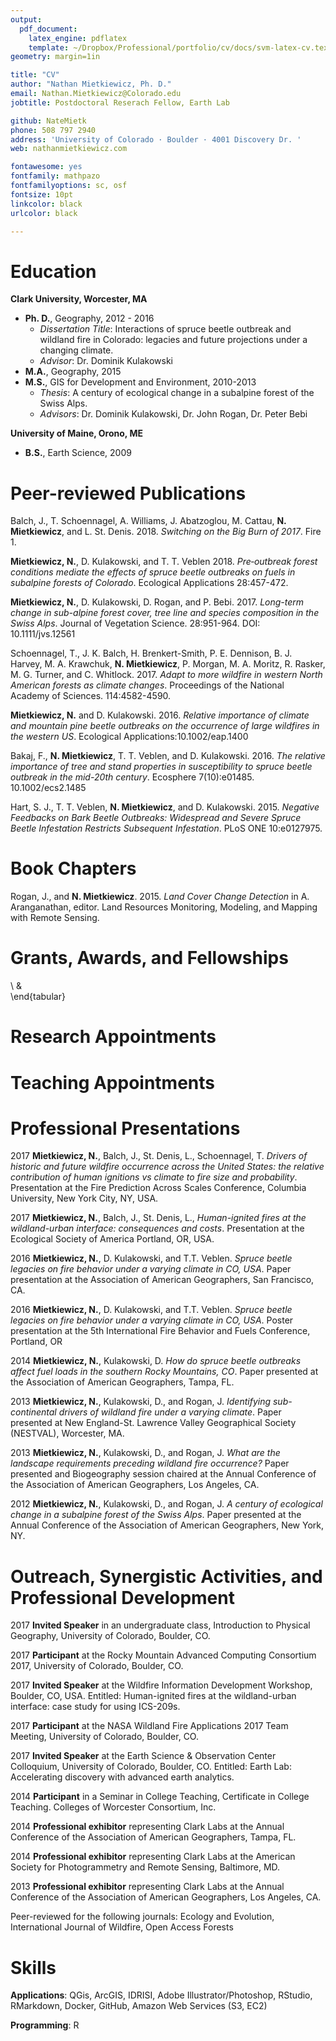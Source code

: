 ```yaml
---
output:
  pdf_document:
    latex_engine: pdflatex
    template: ~/Dropbox/Professional/portfolio/cv/docs/svm-latex-cv.tex
geometry: margin=1in

title: "CV"
author: "Nathan Mietkiewicz, Ph. D."
email: Nathan.Mietkiewicz@Colorado.edu
jobtitle: Postdoctoral Reserach Fellow, Earth Lab

github: NateMietk
phone: 508 797 2940
address: 'University of Colorado · Boulder · 4001 Discovery Dr. '
web: nathanmietkiewicz.com

fontawesome: yes
fontfamily: mathpazo
fontfamilyoptions: sc, osf
fontsize: 10pt
linkcolor: black
urlcolor: black

---
```

# Education

**Clark University, Worcester, MA**

- **Ph. D.**, Geography, 2012 - 2016
    - *Dissertation Title*: Interactions of spruce beetle outbreak and wildland fire in Colorado: legacies and future projections under a changing climate.
    - *Advisor*: Dr. Dominik Kulakowski
- **M.A.**, Geography, 2015
- **M.S.**, GIS for Development and Environment, 2010-2013
    - *Thesis*: A century of ecological change in a subalpine forest of the Swiss Alps.
    - *Advisors*: Dr. Dominik Kulakowski, Dr. John Rogan, Dr. Peter Bebi

**University of Maine, Orono, ME**

- **B.S.**, Earth Science, 2009

# Peer-reviewed Publications 

Balch, J., T. Schoennagel, A. Williams, J. Abatzoglou, M. Cattau, **N. Mietkiewicz**, and L. St. Denis. 2018. *Switching on the Big Burn of 2017*. Fire 1.

**Mietkiewicz, N.**, D. Kulakowski, and T. T. Veblen 2018. *Pre‐outbreak forest conditions mediate the effects of spruce beetle outbreaks on fuels in subalpine forests of Colorado*. Ecological Applications 28:457-472.

**Mietkiewicz, N.**, D. Kulakowski, D. Rogan, and P. Bebi. 2017. *Long-term change in sub-alpine forest cover, tree line and species composition in the Swiss Alps*. Journal of Vegetation Science. 28:951-964. DOI: 10.1111/jvs.12561

Schoennagel, T., J. K. Balch, H. Brenkert-Smith, P. E. Dennison, B. J. Harvey, M. A. Krawchuk, **N. Mietkiewicz**, P. Morgan, M. A. Moritz, R. Rasker, M. G. Turner, and C. Whitlock. 2017. *Adapt to more wildfire in western North American forests as climate changes*. Proceedings of the National Academy of Sciences. 114:4582-4590.

**Mietkiewicz, N.** and D. Kulakowski. 2016. *Relative importance of climate and mountain pine beetle outbreaks on the occurrence of large wildfires in the western US*. Ecological Applications:10.1002/eap.1400

Bakaj, F., **N. Mietkiewicz**, T. T. Veblen, and D. Kulakowski. 2016. *The relative importance of tree and stand properties in susceptibility to spruce beetle outbreak in the mid-20th century*. Ecosphere 7(10):e01485. 10.1002/ecs2.1485 

Hart, S. J., T. T. Veblen, **N. Mietkiewicz**, and D. Kulakowski. 2015. *Negative Feedbacks on Bark Beetle Outbreaks: Widespread and Severe Spruce Beetle Infestation Restricts Subsequent Infestation*. PLoS ONE 10:e0127975.

# Book Chapters

Rogan, J., and **N. Mietkiewicz**. 2015. *Land Cover Change Detection* in A. Aranganathan, editor. Land Resources Monitoring, Modeling, and Mapping with Remote Sensing.

# Grants, Awards, and Fellowships
\begin{tabular}{@{}ll@{}}
2017 & \$1200 - Fire Predicition Across Scales conference travel award - Columbia University
                            \\
     &                                                                                                                              \\
2015 & \$700 - Clark University’s Outstanding Teaching Assistant Award                                                              \\
     & \$300 - Marion I. Wright ’46 Travel Award, Fall 2015                                                                         \\
     & \$250 - Pruser Dissertation Enhancement Award                                                                                \\
     & \$300 - Graduate Student Council Travel Award, Spring 2016                                                                   \\
     &                                                                                                                              \\
2013 & \$600 - Marion I. Wright ’46 Travel Award, Spring/Fall 2013                                                                         \\
     & \$750 - Pruser Dissertation Enhancement Award                                                                                \\
     &                                                                                                                              \\
2012 & \$4,000 - Libbey Enhancement Award                                                                                           \\
     & \$55,000 - Full tuition remission and stipend (5 years, approx. per year)                                                    \\
     &                                                                                                                              \\
2010 & \begin{tabular}[c]{@{}l@{}}\$15,980 - Awarded scholarship towards Master’s degree (2 years, approx. per\\ year)\end{tabular} \\
     &                                                                                                                            
\end{tabular}


# Research Appointments
\begin{tabular}{@{}cl@{}}
2016 -               & Postdoctoral Research Fellow, Earth Lab, University of Colorado, Boulder                     \\ 
\multicolumn{1}{l}{} &                                                                                              \\
2013 - 2016          & Research Assistant, Forest Ecology Research Laboratory, Clark University                     \\
                     & Forest Ecology Research Laboratory Manager, Clark University                                 \\
\multicolumn{1}{l}{} &                                                                                              \\
2012                 & Research and Development, Clark Labs, Worcester, MA                                          \\
\multicolumn{1}{l}{} &                                                                                              \\
2011                 & GIS Consultant, Department of Public Works, Ashland, MA                                      \\
                     & GIS Analyst, United States Department of Agriculture: National Resource Conservation Service \\
\multicolumn{1}{l}{} &                                                                                              \\
2008                 & Field Researcher, Scott Glacier, Antarctica via University of Maine, Orono                   \\
\multicolumn{1}{l}{} &                                                                                              \\
2007                 & Field Researcher, Marine Sediments Laboratory, University of Maine, Orono                    \\
\multicolumn{1}{l}{} &                                                                                              \\
2006                 & Laboratory Technician, Climate Change Institute, University of Maine, Orono                  \\
\multicolumn{1}{l}{} & Numerical Modeling Technician, Numerical Modeling Laboratory, University of Maine, Orono     \\
\multicolumn{1}{l}{} &                                                                                              \\ 
\end{tabular}

# Teaching Appointments

\begin{tabular}{@{}llll@{}}
\multicolumn{4}{l}{\textbf{Faculty Positions}}                                             \\
 & \multicolumn{3}{l}{\textit{Clark University}}                                           \\
 &  & 2015 & Forest Ecology (GEOG 116); Overall Effectiveness = 4.6/5                      \\
 &  &      & \multicolumn{1}{c}{}                                                          \\
\multicolumn{4}{l}{\textbf{Teaching Assistant Positions}}                                  \\
 & \multicolumn{3}{l}{\textit{Clark University}}                                           \\
 &  & 2015 & Advanced Topics in GIS: Raster GIS (GEOG 397); Overall Effectiveness = 4.94/5 \\
 &  &      & \multicolumn{1}{c}{}                                                          \\
 &  & 2014 & Introduction to Remote Sensing (GEOG 383); Overall Effectiveness = 4.89/5     \\
 &  &      & Advanced Topics in GIS: Raster GIS (GEOG 397); Overall Effectiveness = 4.74/5 \\
 &  &      & \multicolumn{1}{c}{}                                                          \\
 &  & 2013 & Forest Ecology (GEOG 116); Overall Effectiveness = 4.62/5                     \\
 &  &      & Advanced Topics in GIS: Raster GIS (GEOG 397); Overall Effectiveness = 4.74/5 \\
 &  &      &                                                                               \\
 &  & 2012 & Earth System Science (GEOG 104); Overall Effectiveness = 4.97/5              
\end{tabular}

# Professional Presentations

2017 **Mietkiewicz, N.**, Balch, J., St. Denis, L., Schoennagel, T. *Drivers of historic and future wildfire occurrence across the United States: the relative contribution of human ignitions vs climate to fire size and probability*.  Presentation at the Fire Prediction Across Scales Conference, Columbia University, New York City, NY, USA.

2017 **Mietkiewicz, N.**, Balch, J., St. Denis, L., *Human-ignited fires at the wildland-urban interface: consequences and costs*.  Presentation at the Ecological Society of America Portland, OR, USA.

2016 **Mietkiewicz, N.**, D. Kulakowski, and T.T. Veblen. *Spruce beetle legacies on fire behavior under a varying climate in CO, USA*. Paper presentation at the Association of American Geographers, San Francisco, CA.

2016 **Mietkiewicz, N.**, D. Kulakowski, and T.T. Veblen. *Spruce beetle legacies on fire behavior under a varying climate in CO, USA*. Poster presentation at the 5th International Fire Behavior and Fuels Conference, Portland, OR

2014 **Mietkiewicz, N.**, Kulakowski, D. *How do spruce beetle outbreaks affect fuel loads in the southern Rocky Mountains, CO*. Paper presented at the Association of American Geographers, Tampa, FL.

2013 **Mietkiewicz, N.**, Kulakowski, D., and Rogan, J. *Identifying sub-continental drivers of wildland fire under a varying climate*. Paper presented at New England-St. Lawrence Valley Geographical Society (NESTVAL), Worcester, MA.

2013 **Mietkiewicz, N.**, Kulakowski, D., and Rogan, J. *What are the landscape requirements preceding wildland fire occurrence?* Paper presented and Biogeography session chaired at the Annual Conference of the Association of American Geographers, Los Angeles, CA.

2012 **Mietkiewicz, N.**, Kulakowski, D., and Rogan, J. *A century of ecological change in a subalpine forest of the Swiss Alps*. Paper presented at the Annual Conference of the Association of American Geographers, New York, NY.

# Outreach, Synergistic Activities, and Professional Development

2017 **Invited Speaker** in an undergraduate class, Introduction to Physical Geography, University of Colorado, Boulder, CO.

2017 **Participant** at the Rocky Mountain Advanced Computing Consortium 2017, University of Colorado, Boulder, CO.

2017 **Invited Speaker** at the Wildfire Information Development Workshop, Boulder, CO, USA. Entitled: Human-ignited fires at the wildland-urban interface: case study for using ICS-209s.  

2017 **Participant** at the NASA Wildland Fire Applications 2017 Team Meeting, University of Colorado, Boulder, CO.

2017 **Invited Speaker** at the Earth Science & Observation Center Colloquium, University of Colorado, Boulder, CO. Entitled: Earth Lab: Accelerating discovery with advanced earth analytics.

2014 **Participant** in a Seminar in College Teaching, Certificate in College Teaching. Colleges of Worcester Consortium, Inc.

2014 **Professional exhibitor** representing Clark Labs at the Annual Conference of the Association of American Geographers, Tampa, FL.

2014 **Professional exhibitor** representing Clark Labs at the American Society for Photogrammetry and Remote Sensing, Baltimore, MD.

2013 **Professional exhibitor** representing Clark Labs at the Annual Conference of the Association of American Geographers, Los Angeles, CA.

Peer-reviewed for the following journals: Ecology and Evolution, International Journal of Wildfire, Open Access Forests

# Skills

**Applications**: QGis, ArcGIS, IDRISI, Adobe Illustrator/Photoshop,  RStudio,  RMarkdown, Docker, GitHub, Amazon Web Services (S3, EC2)

**Programming**: R


